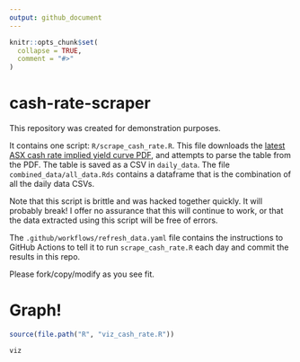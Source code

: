 ```yaml
---
output: github_document
---
```


<!-- README.md is generated from README.Rmd. Please edit that file -->

```r
knitr::opts_chunk$set(
  collapse = TRUE,
  comment = "#>"
)
```

# cash-rate-scraper

This repository was created for demonstration purposes. 


It contains one script: `R/scrape_cash_rate.R`. This file downloads the [latest ASX cash rate implied yield curve PDF](https://www.asx.com.au/data/trt/ib_expectation_curve_graph.pdf), and attempts to parse the table from the PDF. The table is saved as a CSV in `daily_data`. The file `combined_data/all_data.Rds` contains a dataframe that is the combination of all the daily data CSVs. 

Note that this script is brittle and was hacked together quickly. It will probably break! I offer no assurance that this will continue to work, or that the data extracted using this script will be free of errors.

The `.github/workflows/refresh_data.yaml` file contains the instructions to GitHub Actions to tell it to run `scrape_cash_rate.R` each day and commit the results in this repo.

Please fork/copy/modify as you see fit.

# Graph!

```r
source(file.path("R", "viz_cash_rate.R"))

viz
```
